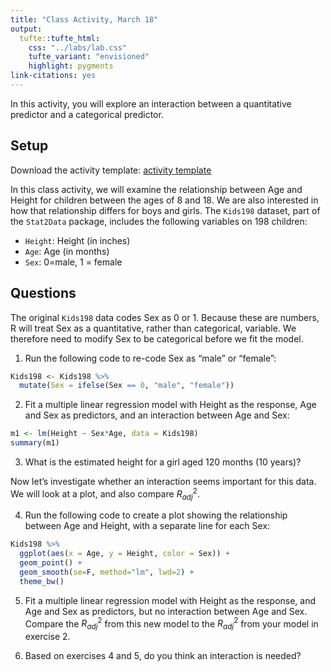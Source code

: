 ```yaml
---
title: "Class Activity, March 18"
output: 
  tufte::tufte_html:
    css: "../labs/lab.css"
    tufte_variant: "envisioned"
    highlight: pygments
link-citations: yes
---
```


In this activity, you will explore an interaction between a quantitative predictor and a categorical predictor.

## Setup

Download the activity template: [activity template](https://sta112-s22.github.io/class_activities/ca_lecture_21_template.Rmd)

In this class activity, we will examine the relationship between Age and Height for children between the ages of 8 and 18. We are also interested in how that relationship differs for boys and girls. The `Kids198` dataset, part of the `Stat2Data` package, includes the following variables on 198 children:

* `Height`: Height (in inches)
* `Age`: Age (in months)
* `Sex`: 0=male, 1 = female

## Questions

The original `Kids198` data codes Sex as 0 or 1. Because these are numbers, R will treat Sex as a quantitative, rather than categorical, variable. We therefore need to modify Sex to be categorical before we fit the model.

1. Run the following code to re-code Sex as "male" or "female":

```r
Kids198 <- Kids198 %>%
  mutate(Sex = ifelse(Sex == 0, "male", "female"))
```

2. Fit a multiple linear regression model with Height as the response, Age and Sex as predictors, and an interaction between Age and Sex:

```r
m1 <- lm(Height ~ Sex*Age, data = Kids198)
summary(m1)
```

3. What is the estimated height for a girl aged 120 months (10 years)?

Now let's investigate whether an interaction seems important for this data. We will look at a plot, and also compare $R^2_{adj}$.

4. Run the following code to create a plot showing the relationship between Age and Height, with a separate line for each Sex:

```r
Kids198 %>%
  ggplot(aes(x = Age, y = Height, color = Sex)) +
  geom_point() +
  geom_smooth(se=F, method="lm", lwd=2) +
  theme_bw()
```

5. Fit a multiple linear regression model with Height as the response, and Age and Sex as predictors, but no interaction between Age and Sex. Compare the $R^2_{adj}$ from this new model to the $R^2_{adj}$ from your model in exercise 2.

6. Based on exercises 4 and 5, do you think an interaction is needed?
